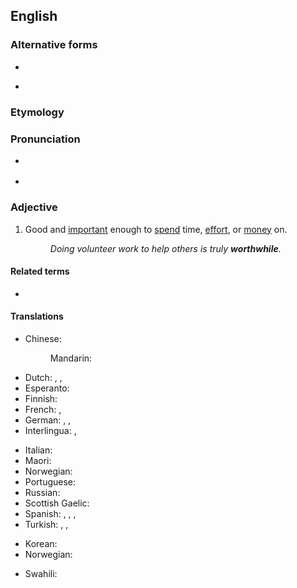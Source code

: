 {{also|worth while}}
==English==

===Alternative forms===
* {{l|en|worth while}}
* {{l|en|worthwile}} {{qualifier|archaic}}

===Etymology===
{{compound|worth|while|lang=en}}

===Pronunciation===
* {{a|UK|in accents with the [[wine-whine merger]]}} {{IPA|/wɜː(ɹ)θˈwaɪl/|lang=en}}
* {{a|UK|in accents without the merger}} {{IPA|/wɜː(ɹ)θˈʍaɪl/|lang=en}}

===Adjective===
{{en-adj}}

# Good and [[important]] enough to [[spend]] time, [[effort]], or [[money]] on.
#: ''Doing volunteer work to help others is truly '''worthwhile'''.''

====Related terms====
* {{l|en|worth one’s while}}

====Translations====
{{trans-top|good and important enough to spend time, effort, or money on}}
* Chinese:
*: Mandarin: {{t|cmn|值得做的|sc=Hani}}
* Dutch: {{t|nl|de moeite lonend}}, {{t|nl|de moeite waard}}, {{t+|nl|waardevol}}
* Esperanto: {{t+|eo|inda}}
* Finnish: {{t|fi|vaivan arvoinen}}
* French: {{t|fr|de valeur}}, {{t|fr|valant la peine}}
* German: {{t+|de|lohnend}}, {{t+|de|wertvoll}}, {{t+|de|sinnvoll}}
* Interlingua: {{t|ia|de valor}}, {{t|ia|que vale le pena}}
{{trans-mid}}
* Italian: {{t|it|che vale la pena}}
* Maori: {{t|mi|whaihua}}
* Norwegian: {{t|no|umaken verd}}
* Portuguese: {{t+|pt|vantajoso}}
* Russian: {{t+|ru|сто́ящий}}
* Scottish Gaelic: {{t|gd|fiach}}
* Spanish: {{t|es|de valor}}, {{t|es|que vale la pena}}, {{t|es|que merece la pena}}, {{t|es|[[que compensa]] el esfuerzo}}
* Turkish: {{t+|tr|değer}}, {{t+|tr|faydalı}}, {{t+|tr|yararlı}}
{{trans-bottom}}

{{checktrans-top}}
* Korean: {{t-check|ko|값지다|sc=Hang}}
* Norwegian: {{t-check|no|verdifull}}
{{trans-mid}}
* Swahili: {{t+check|sw|dhamana}}
{{trans-bottom}}